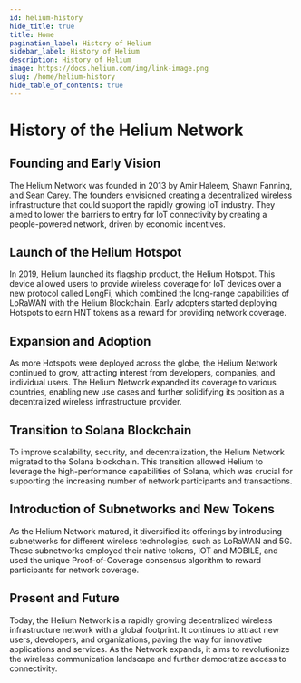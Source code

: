 ```yaml
---
id: helium-history
hide_title: true
title: Home
pagination_label: History of Helium
sidebar_label: History of Helium
description: History of Helium
image: https://docs.helium.com/img/link-image.png
slug: /home/helium-history
hide_table_of_contents: true
---
```



# History of the Helium Network


<LegacyContentBanner />

## Founding and Early Vision

The Helium Network was founded in 2013 by Amir Haleem, Shawn Fanning, and Sean Carey. The founders
envisioned creating a decentralized wireless infrastructure that could support the rapidly growing
IoT industry. They aimed to lower the barriers to entry for IoT connectivity by creating a
people-powered network, driven by economic incentives.

## Launch of the Helium Hotspot

In 2019, Helium launched its flagship product, the Helium Hotspot. This device allowed users to
provide wireless coverage for IoT devices over a new protocol called LongFi, which combined the
long-range capabilities of LoRaWAN with the Helium Blockchain. Early adopters started deploying
Hotspots to earn HNT tokens as a reward for providing network coverage.

## Expansion and Adoption

As more Hotspots were deployed across the globe, the Helium Network continued to grow, attracting
interest from developers, companies, and individual users. The Helium Network expanded its coverage
to various countries, enabling new use cases and further solidifying its position as a decentralized
wireless infrastructure provider.

## Transition to Solana Blockchain

To improve scalability, security, and decentralization, the Helium Network migrated to the Solana
blockchain. This transition allowed Helium to leverage the high-performance capabilities of Solana,
which was crucial for supporting the increasing number of network participants and transactions.

## Introduction of Subnetworks and New Tokens

As the Helium Network matured, it diversified its offerings by introducing subnetworks for different
wireless technologies, such as LoRaWAN and 5G. These subnetworks employed their native tokens, IOT and
MOBILE, and used the unique Proof-of-Coverage consensus algorithm to reward participants for network
coverage.

## Present and Future

Today, the Helium Network is a rapidly growing decentralized wireless infrastructure network with a global
footprint. It continues to attract new users, developers, and organizations, paving the way for
innovative applications and services. As the Network expands, it aims to revolutionize the wireless
communication landscape and further democratize access to connectivity.
